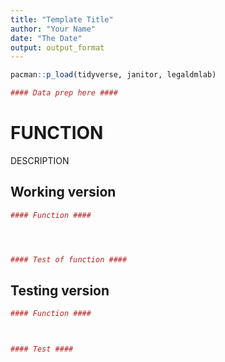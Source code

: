 ```yaml
---
title: "Template Title"
author: "Your Name"
date: "The Date"
output: output_format
---
```


```r
pacman::p_load(tidyverse, janitor, legaldmlab)

#### Data prep here ####


```

# FUNCTION

DESCRIPTION


## Working version

```r

#### Function ####




#### Test of function ####


```


## Testing version

```r

#### Function ####



#### Test ####


```

